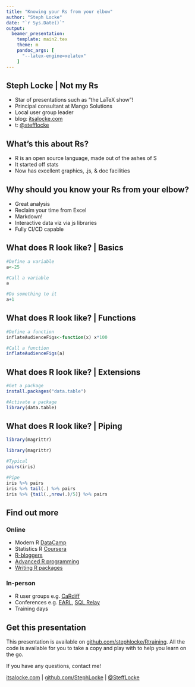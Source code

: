 ```yaml
---
title: "Knowing your Rs from your elbow"
author: "Steph Locke"
date: "`r Sys.Date()`"
output:
  beamer_presentation:
    template: main2.tex
    theme: m
    pandoc_args: [
      "--latex-engine=xelatex"
    ]
---
```


## Steph Locke | Not my Rs

- Star of presentations such as "the LaTeX show"!
- Principal consultant at Mango Solutions
- Local user group leader
- blog: [itsalocke.com](http://itsalocke.com)
- t: [\@stefflocke](http://twitter.com/stefflocke)

## What's this about Rs?
- R is an open source language, made out of the ashes of S
- It started off stats
- Now has excellent graphics, .js, & doc facilities

## Why should you know your Rs from your elbow?
- Great analysis
- Reclaim your time from Excel
- Markdown!
- Interactive data viz via js libraries
- Fully CI/CD capable

## What does R look like? | Basics
```r
#Define a variable
a<-25

#Call a variable
a

#Do something to it
a+1
```

## What does R look like? | Functions
```r
#Define a function
inflateAudienceFigs<-function(x) x*100

#Call a function
inflateAudienceFigs(a)
```

## What does R look like? | Extensions
```r
#Get a package
install.packages("data.table")

#Activate a package
library(data.table)
```

<!--
## What does R look like? | OO
```r
library("R6")
```

```r
# Orig OO (s3): cyclismo.org/tutorial/R/s3Classes.html
library(R6)
Loan<-R6Class("Loan", 
              public=list(term=NA
                         ,initialize=function(term){
                           if(!missing(term)){ 
                              self$term<-term 
                              }} 
                         ,extendBy=function(ext){ 
                            self$term<-self$term+ext
                            }))
```

## What does R look like? | OO
```r
acc<-Loan$new(36)
acc$extendBy(6)
acc$term
```
-->
## What does R look like? | Piping
```r
library(magrittr)
```

```r
library(magrittr)

#Typical
pairs(iris)

#Pipe
iris %>% pairs
iris %>% tail(.) %>% pairs
iris %>% {tail(.,nrow(.)/5)} %>% pairs
```


## Find out more

### Online
- Modern R [DataCamp](http://datacamp.com) 
- Statistics R [Coursera](https://www.coursera.org/specialization/jhudatascience) 
- [R-bloggers](http://www.r-bloggers.com/) 
- [Advanced R programming](http://adv-r.had.co.nz/)
- [Writing R packages](http://r-pkgs.had.co.nz/)


### In-person
- R user groups e.g. [CaRdiff](http://meetup.com/cardiff-r-user-group)
- Conferences e.g. [EARL](http://www.earl-conference.com/), [SQL Relay](http://sqlrelay.co.uk)
- Training days


## Get this presentation
This presentation is available on [github.com/stephlocke/Rtraining](https://github.com/stephlocke/Rtraining). All the code is available for you to take a copy and play with to help you learn on the go.

If you have any questions, contact me! 

[itsalocke.com](http://itsalocke.com) | [github.com/StephLocke](https://github.com/StephLocke) | [\@SteffLocke](https://twitter.com/stefflocke)